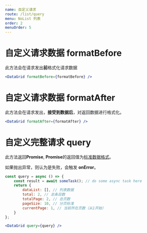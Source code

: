```yaml
---
name: 自定义请求
route: /list/query
menu: NoList 列表
order: 2
menuOrder: 5
---
```



# 自定义请求数据 formatBefore

此方法会在请求发出**前**格式化请求数据

```jsx
<DataGrid formatBefore={formatBefore} />
```

# 自定义请求数据 formatAfter

此方法会在请求发出，**接受到数据后**，对返回数据进行格式化。

```jsx
<DataGrid formatAfter={formatAfter} />
```

# 自定义完整请求 query

此方法返回**Promise**, **Promise**的返回值为[标准数据格式](/list/basic#标准数据格式)。

如果抛出异常，则认为是失败，会触发 **onError**。

```jsx
const query = async () => {
    const result = await someTask(); // do some async task here
    return {
        dataList: [], // 列表数据
        total: 2, // 总条目数
        totalPage: 2, // 总页数
        pageSize: 10, // 分页标准
        currentPage: 1, // 当前所在页数（从1开始）
    }
};

<DataGrid query={query} />
```
